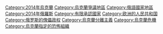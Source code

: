 [[Category:2014年烏克蘭|Category:2014年烏克蘭]]
[[Category:烏克蘭爭議地區|Category:烏克蘭爭議地區]]
[[Category:俄語國家地區|Category:俄語國家地區]]
[[Category:2014年俄羅斯|Category:2014年俄羅斯]]
[[Category:有限承認國家|Category:有限承認國家]]
[[Category:欧洲的人民共和国|Category:欧洲的人民共和国]]
[[Category:俄罗斯的傀儡政权|Category:俄罗斯的傀儡政权]]
[[Category:烏克蘭分離主義|Category:烏克蘭分離主義]]
[[Category:烏克蘭危機|Category:烏克蘭危機]]
[[Category:烏克蘭指定的恐怖組織|Category:烏克蘭指定的恐怖組織]]